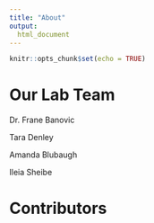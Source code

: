 ---
title: "About"
output: 
  html_document
---

```{r setup, include=FALSE}
knitr::opts_chunk$set(echo = TRUE)
```

# Our Lab Team
  Dr. Frane Banovic
  
  Tara Denley
  
  Amanda Blubaugh
  
  Ileia Sheibe

# Contributors
